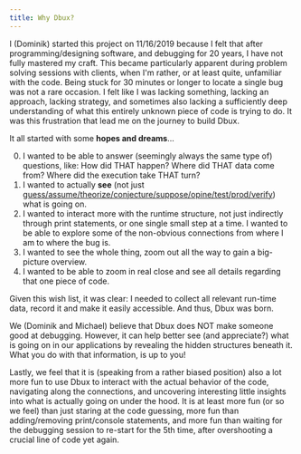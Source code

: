 ```yaml
---
title: Why Dbux?
---
```


<!-- https://docusaurus.io/docs/next/markdown-features/admonitions
:::caution -->

I (Dominik) started this project on 11/16/2019 because I felt that after programming/designing software, and debugging for 20 years, I have not fully mastered my craft. This became particularly apparent during problem solving sessions with clients, when I'm rather, or at least quite, unfamiliar with the code. Being stuck for 30 minutes or longer to locate a single bug was not a rare occasion. I felt like I was lacking something, lacking an approach, lacking strategy, and sometimes also lacking a sufficiently deep understanding of what this entirely unknown piece of code is trying to do. It was this frustration that lead me on the journey to build Dbux.

It all started with some **hopes and dreams**...

0. I wanted to be able to answer (seemingly always the same type of) questions, like: How did THAT happen? Where did THAT data come from? Where did the execution take THAT turn?
1. I wanted to actually **see** (not just [guess/assume/theorize/conjecture/suppose/opine/test/prod/verify](https://www.thesaurus.com/browse/guess)) what is going on.
2. I wanted to interact more with the runtime structure, not just indirectly through print statements, or one single small step at a time. I wanted to be able to explore some of the non-obvious connections from where I am to where the bug is.
3. I wanted to see the whole thing, zoom out all the way to gain a big-picture overview.
4. I wanted to be able to zoom in real close and see all details regarding that one piece of code.

Given this wish list, it was clear: I needed to collect all relevant run-time data, record it and make it easily accessible. And thus, Dbux was born.

We (Dominik and Michael) believe that Dbux does NOT make someone good at debugging. However, it can help better see (and appreciate?) what is going on in our applications by revealing the hidden structures beneath it. What you do with that information, is up to you!

Lastly, we feel that it is (speaking from a rather biased position) also a lot more fun to use Dbux to interact with the actual behavior of the code, navigating along the connections, and uncovering interesting little insights into what is actually going on under the hood.
It is at least more fun (or so we feel) than just staring at the code guessing, more fun than adding/removing print/console statements, and more fun than waiting for the debugging session to re-start for the 5th time, after overshooting a crucial line of code yet again.
